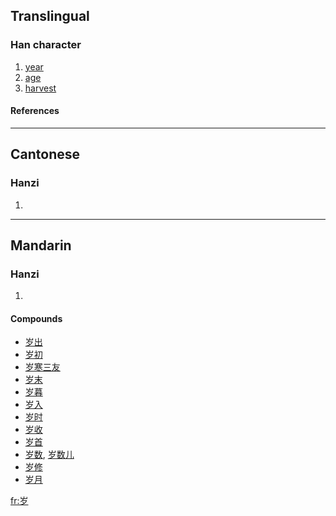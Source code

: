 {{see|歲}}

==Translingual==
===Han character===
{{Han char|rn=46|rad=山|as=03|sn=6|four=|canj=山弓戈 (UNI)}}
# [[year]]
# [[age]]
# [[harvest]]
====References====
{{Han ref|kx=0307.271|hdz=10761.180|uh=5C81|ud=23681}}
----
==Cantonese==
===Hanzi===
{{yue-hanzi|jyut=|y=seui3}}
# {{defn|Cantonese}}
----
==Mandarin==
===Hanzi===
{{cmn-hanzi|tra=歲|pin=[[suì]] ([[sui4]])|wg=sui<sup>4</sup>}}
# {{defn|Mandarin}}

====Compounds====
*[[岁出]]
*[[岁初]]
*[[岁寒三友]]
*[[岁末]]
*[[岁暮]]
*[[岁入]]
*[[岁时]]
*[[岁收]]
*[[岁首]]
*[[岁数]], [[岁数儿]]
*[[岁修]]
*[[岁月]]

[[fr:岁]]